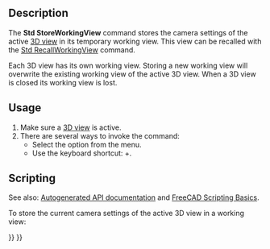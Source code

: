 <languages/>
<translate>

<!--T:1-->
{{Docnav
|[[Std_ViewRotateRight|ViewRotateRight]]
|[[Std_RecallWorkingView|RecallWorkingView]]
|[[Std_View_Menu|Std View Menu]]
|IconL=Std_ViewRotateRight.svg
|IconR=
|IconC=Freecad.svg
}}

<!--T:2-->
{{GuiCommand
|Name=Std StoreWorkingView
|MenuLocation=View → Standard views → Store working view
|Workbenches=All
|Shortcut={{KEY|Shift}}+{{KEY|End}}
|Version=0.21
|SeeAlso=[[Std_RecallWorkingView|Std RecallWorkingView]], [[Std_FreezeViews|Std FreezeViews]]
}}

==Description== <!--T:3-->

<!--T:4-->
The '''Std StoreWorkingView''' command stores the camera settings of the active [[3D_view|3D view]] in its temporary working view. This view can be recalled with the [[Std_RecallWorkingView|Std RecallWorkingView]] command.

<!--T:5-->
Each 3D view has its own working view. Storing a new working view will overwrite the existing working view of the active 3D view. When a 3D view is closed its working view is lost.

==Usage== <!--T:6-->

<!--T:7-->
# Make sure a [[3D_view|3D view]] is active.
# There are several ways to invoke the command:
#* Select the {{MenuCommand|View → Standard views → Store working view}} option from the menu.
#* Use the keyboard shortcut: {{KEY|Shift}}+{{KEY|End}}.

==Scripting== <!--T:8-->

<!--T:9-->
See also: [https://freecad.github.io/SourceDoc/ Autogenerated API documentation] and [[FreeCAD_Scripting_Basics|FreeCAD Scripting Basics]].

<!--T:10-->
To store the current camera settings of the active 3D view in a working view:

</translate>
{{Code|code=
import FreeCADGui

FreeCADGui.runCommand("Std_StoreWorkingView", 0)
}}
<translate>


<!--T:11-->
{{Docnav
|[[Std_ViewRotateRight|ViewRotateRight]]
|[[Std_RecallWorkingView|RecallWorkingView]]
|[[Std_View_Menu|Std View Menu]]
|IconL=Std_ViewRotateRight.svg
|IconR=
|IconC=Freecad.svg
}}

</translate>
{{Std_Base_navi{{#translation:}}}}
{{Userdocnavi{{#translation:}}}}